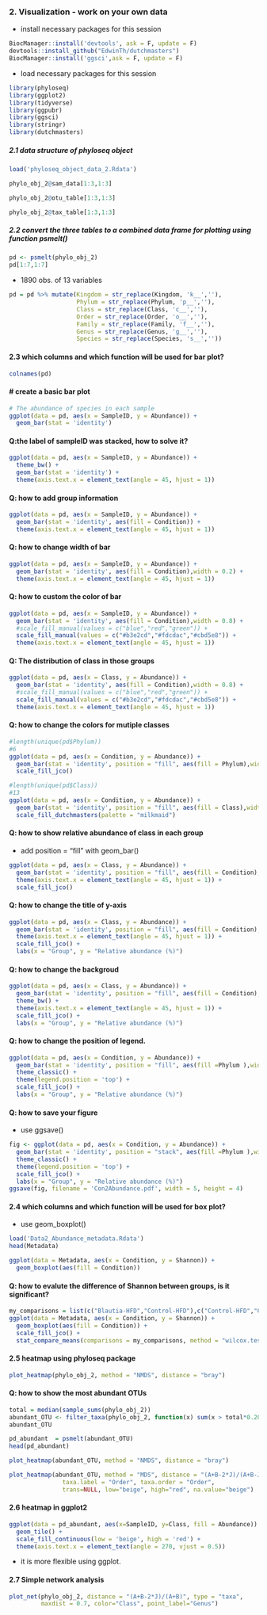 ### 2. Visualization - work on your own data
- install necessary packages for this session
```r
BiocManager::install('devtools', ask = F, update = F)
devtools::install_github("EdwinTh/dutchmasters")
BiocManager::install('ggsci',ask = F, update = F)
```
- load necessary packages for this session

```r
library(phyloseq)
library(ggplot2)
library(tidyverse)
library(ggpubr)
library(ggsci)
library(stringr)
library(dutchmasters)
```


##### 2.1 data structure of phyloseq object
```r
load('phyloseq_object_data_2.Rdata')
```

```r
phylo_obj_2@sam_data[1:3,1:3]
```
```r
phylo_obj_2@otu_table[1:3,1:3]
```

```r
phylo_obj_2@tax_table[1:3,1:3]
```
##### 2.2 convert the three tables to a combined data frame for plotting using function psmelt()
```r
pd <- psmelt(phylo_obj_2)
pd[1:7,1:7]
```
- 1890 obs. of 13 variables
```r
pd = pd %>% mutate(Kingdom = str_replace(Kingdom, 'k__',''),
                   Phylum = str_replace(Phylum, 'p__',''),
                   Class = str_replace(Class, 'c__',''),
                   Order = str_replace(Order, 'o__',''),
                   Family = str_replace(Family, 'f__',''),
                   Genus = str_replace(Genus, 'g__',''),
                   Species = str_replace(Species, 's__',''))
```


#### 2.3 which columns and which function will be used for bar plot?
```r
colnames(pd)
```


#### # create a basic bar plot
```r
# The abundance of species in each sample
ggplot(data = pd, aes(x = SampleID, y = Abundance)) + 
  geom_bar(stat = 'identity')
```

#### Q:the label of sampleID was stacked, how to solve it?

```r
ggplot(data = pd, aes(x = SampleID, y = Abundance)) + 
  theme_bw() +
  geom_bar(stat = 'identity') + 
  theme(axis.text.x = element_text(angle = 45, hjust = 1))
```

#### Q: how to add group information

```r
ggplot(data = pd, aes(x = SampleID, y = Abundance)) + 
  geom_bar(stat = 'identity', aes(fill = Condition)) + 
  theme(axis.text.x = element_text(angle = 45, hjust = 1))
```

#### Q: how to change width of bar

```r
ggplot(data = pd, aes(x = SampleID, y = Abundance)) + 
  geom_bar(stat = 'identity', aes(fill = Condition),width = 0.2) + 
  theme(axis.text.x = element_text(angle = 45, hjust = 1))
```

#### Q: how to custom the color of bar

```r
ggplot(data = pd, aes(x = SampleID, y = Abundance)) + 
  geom_bar(stat = 'identity', aes(fill = Condition),width = 0.8) + 
  #scale_fill_manual(values = c("blue","red","green")) +
  scale_fill_manual(values = c("#b3e2cd","#fdcdac","#cbd5e8")) +
  theme(axis.text.x = element_text(angle = 45, hjust = 1))
```

#### Q: The distribution of class in those groups

```r
ggplot(data = pd, aes(x = Class, y = Abundance)) + 
  geom_bar(stat = 'identity', aes(fill = Condition),width = 0.8) + 
  #scale_fill_manual(values = c("blue","red","green")) +
  scale_fill_manual(values = c("#b3e2cd","#fdcdac","#cbd5e8")) +
  theme(axis.text.x = element_text(angle = 45, hjust = 1))
```

#### Q: how to change the colors for mutiple classes

```r
#length(unique(pd$Phylum))
#6
ggplot(data = pd, aes(x = Condition, y = Abundance)) + 
  geom_bar(stat = 'identity', position = "fill", aes(fill = Phylum),width = 0.8) + 
  scale_fill_jco()
```


```r
#length(unique(pd$Class))
#13
ggplot(data = pd, aes(x = Condition, y = Abundance)) + 
  geom_bar(stat = 'identity', position = "fill", aes(fill = Class),width = 0.8) + 
  scale_fill_dutchmasters(palette = "milkmaid")
```

#### Q: how to show relative abundance of class in each group
- add position = "fill" with geom_bar()
```r
ggplot(data = pd, aes(x = Class, y = Abundance)) + 
  geom_bar(stat = 'identity', position = "fill", aes(fill = Condition),width = 0.8) + 
  theme(axis.text.x = element_text(angle = 45, hjust = 1)) +
  scale_fill_jco()
```

#### Q: how to change the title of y-axis

```r
ggplot(data = pd, aes(x = Class, y = Abundance)) + 
  geom_bar(stat = 'identity', position = "fill", aes(fill = Condition),width = 0.8) + 
  theme(axis.text.x = element_text(angle = 45, hjust = 1)) +
  scale_fill_jco() +
  labs(x = "Group", y = "Relative abundance (%)")
```

#### Q: how to change the backgroud

```r
ggplot(data = pd, aes(x = Class, y = Abundance)) + 
  geom_bar(stat = 'identity', position = "fill", aes(fill = Condition),width = 0.8) + 
  theme_bw() + 
  theme(axis.text.x = element_text(angle = 45, hjust = 1)) +
  scale_fill_jco() +
  labs(x = "Group", y = "Relative abundance (%)")
```

#### Q: how to change the position of legend.

```r
ggplot(data = pd, aes(x = Condition, y = Abundance)) + 
  geom_bar(stat = 'identity', position = "fill", aes(fill =Phylum ),width = 0.8) + 
  theme_classic() +
  theme(legend.position = 'top') +
  scale_fill_jco() +
  labs(x = "Group", y = "Relative abundance (%)")
```

#### Q: how to save your figure
- use ggsave()
```r
fig <- ggplot(data = pd, aes(x = Condition, y = Abundance)) + 
  geom_bar(stat = 'identity', position = "stack", aes(fill =Phylum ),width = 0.8) + 
  theme_classic() +
  theme(legend.position = 'top') +
  scale_fill_jco() +
  labs(x = "Group", y = "Relative abundance (%)")
ggsave(fig, filename = 'Con2Abundance.pdf', width = 5, height = 4)
```

#### 2.4 which columns and which function will be used for box plot?
- use geom_boxplot()
```r
load('Data2_Abundance_metadata.Rdata')
head(Metadata)
```


```r
ggplot(data = Metadata, aes(x = Condition, y = Shannon)) + 
  geom_boxplot(aes(fill = Condition))
```

#### Q: how to evalute the difference of Shannon between groups, is it significant?

```r
my_comparisons = list(c("Blautia-HFD","Control-HFD"),c("Control-HFD","Control-Chow",""))
ggplot(data = Metadata, aes(x = Condition, y = Shannon)) + 
  geom_boxplot(aes(fill = Condition)) +
  scale_fill_jco() +
  stat_compare_means(comparisons = my_comparisons, method = "wilcox.test",aes(as_label(..p.format..))) # ..p.signif..
```


#### 2.5 heatmap using phyloseq package

```r
plot_heatmap(phylo_obj_2, method = "NMDS", distance = "bray")
```

#### Q: how to show the most abundant OTUs
```r
total = median(sample_sums(phylo_obj_2))
abundant_OTU <- filter_taxa(phylo_obj_2, function(x) sum(x > total*0.20) > 0, TRUE)
abundant_OTU
```

```r
pd_abundant  = psmelt(abundant_OTU)
head(pd_abundant)
```

```r
plot_heatmap(abundant_OTU, method = "NMDS", distance = "bray")
```


```r
plot_heatmap(abundant_OTU, method = "MDS", distance = "(A+B-2*J)/(A+B-J)", 
               taxa.label = "Order", taxa.order = "Order", 
               trans=NULL, low="beige", high="red", na.value="beige")
```


#### 2.6 heatmap in ggplot2

```r
ggplot(data = pd_abundant, aes(x=SampleID, y=Class, fill = Abundance)) +
  geom_tile() +
  scale_fill_continuous(low = 'beige', high = 'red') + 
  theme(axis.text.x = element_text(angle = 270, vjust = 0.5))
```


- it is more flexible using ggplot.

#### 2.7 Simple network analysis
```r
plot_net(phylo_obj_2, distance = "(A+B-2*J)/(A+B)", type = "taxa",
         maxdist = 0.7, color="Class", point_label="Genus")
```




